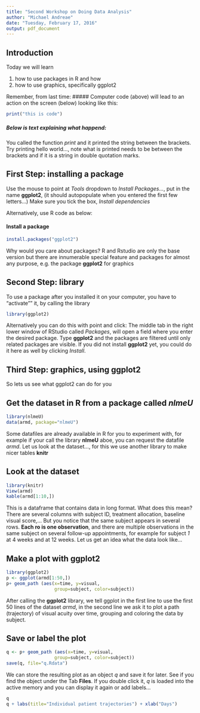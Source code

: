 ```yaml
---
title: "Second Workshop on Doing Data Analysis"
author: "Michael Andreae"
date: "Tuesday, February 17, 2016"
output: pdf_document
---
```


## Introduction

Today we will learn 

1. how to use packages in R and how 
2. how to use graphics, specifically ggplot2

Remember, from last time:
##### Computer code (above) will lead to an action on the screen (below) looking like this:
```r
print("this is code")
```

##### Below is text explaining what happend: 

You called the function $print$ and it printed the string between the brackets. Try printing hello world..., note what is printed needs to be between the brackets and if it is a string in double quotation marks.

## First Step: installing a package

Use the mouse to point at *Tools* dropdown to *Install Packages...*, put in the name **ggplot2**, (it should autopopulate when you entered the first few letters...) Make sure you tick the box, *Install dependencies*

Alternatively, use R code as below:

#### Install a package
```r
install.packages("ggplot2")
```

Why would you care about packages? R and Rstudio are only the base version but there are innumerable special feature and packages for almost any purpose, e.g. the package **ggplot2** for graphics

## Second Step: library
To use a package after you installed it on your computer, you have to "activate"" it, by calling the library 

```r
library(ggplot2)
```

Alternatively you can do this with point and click: The middle tab in the right lower window of RStudio called *Packages*, will open a field where you enter the desired package. Type **ggplot2** and the packages are filtered until only related packages are visible. If you did not install **ggplot2** yet, you could do it here as well by clicking *Install*.

## Third Step: graphics, using ggplot2
So lets us see what ggplot2 can do for you

## Get the dataset in R from a package called *nlmeU*
```r
library(nlmeU)
data(armd, package="nlmeU")
```

Some datafiles are already available in R for you to experiment with, for example if your call the library **nlmeU** aboe, you can request the datafile *armd*. Let us look at the dataset..., for this we use another library to make nicer tables **knitr**

## Look at the dataset
```r
library(knitr)
View(armd)
kable(armd[1:10,])
```

This is a dataframe that contains data in long format. What does this mean? There are several columns with subject ID, treatment allocation, baseline visual score,... But you notice that the same subject appears in several rows. **Each ro is one observation**, and there are multiple observations in the same subject on several follow-up appointments, for example for subject *1* at 4 weeks and at 12 weeks. Let us get an idea what the data look like...

## Make a plot with ggplot2 
```r
library(ggplot2)
p <- ggplot(armd[1:50,])
p+ geom_path (aes(x=time, y=visual, 
                  group=subject, color=subject)) 
```

After calling the **ggplot2** library, we tell ggplot in the first line to use the first 50 lines of the dataset *armd*, in the second line we ask it to plot a path (trajectory) of visual acuity over time, grouping and coloring the data by subject.

## Save or label the plot
```r
q <- p+ geom_path (aes(x=time, y=visual, 
                  group=subject, color=subject)) 
save(q, file="q.Rdata")
```

We can store the resulting plot as an object *q* and save it for later. See if you find the object under the Tab **Files**. If you double click it, *q* is loaded into the active memory and you can display it again or add labels...

```r
q
q + labs(title="Individual patient trajectories") + xlab("Days")
```
